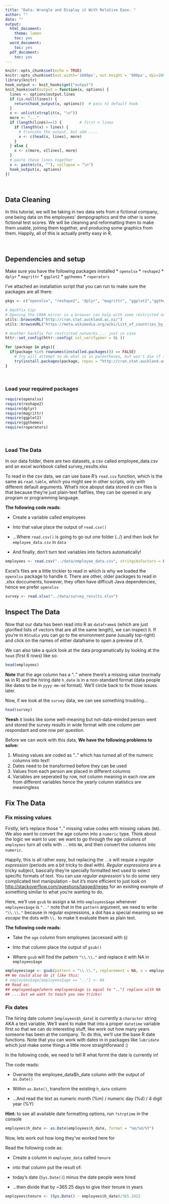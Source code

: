 ```yaml
---
title: "Data: Wrangle and Display it With Relative Ease. "
author: ""
date: ""
output:
  html_document:
    theme: lumen
    toc: yes
  word_document:
    toc: yes
  pdf_document:
    toc: yes
---
```


```r
knitr::opts_chunk$set(echo = TRUE)
knitr::opts_chunk$set(out.width='1600px', out.height = '900px', dpi=200)
library(knitr)
hook_output <- knit_hooks$get("output")
knit_hooks$set(output = function(x, options) {
  lines <- options$output.lines
  if (is.null(lines)) {
    return(hook_output(x, options))  # pass to default hook
  }
  x <- unlist(strsplit(x, "\n"))
  more <- "..."
  if (length(lines)==1) {        # first n lines
    if (length(x) > lines) {
      # truncate the output, but add ....
      x <- c(head(x, lines), more)
    }
  } else {
    x <- c(more, x[lines], more)
  }
  # paste these lines together
  x <- paste(c(x, ""), collapse = "\n")
  hook_output(x, options)
})
```

</br> 

## Data Cleaning

In this tutorial, we will be taking in two data sets from a fictional company, 
one being data on the employees' dempographics and the other is some fictional test scores.
We will be cleaning and reformatting them to make them usable, 
joining them together, and producing some graphics from them. 
Happily, all of this is actually pretty easy in R.

</br>

## Dependencies and setup

Make sure you have the following packages installed
* `openxlsx`
* `reshape2`
* `dplyr`
* `magrittr`
* `ggplot2`
* `ggthemes`
* `roperators`



I've attached an installation script that you can run to make sure the packages are all there:

```r
pkgs <- c("openxlsx", "reshape2", "dplyr", "magrittr", "ggplot2","ggthemes", "roperators")

# Hackfix tip: 
# Opening the CRAN mirror in a browser can help with some restricted networks
utils::browseURL("http://cran.stat.auckland.ac.nz/")
utils::browseURL("https://meta.wikimedia.org/wiki/List_of_countries_by_regional_classification")

# Another hackfix for restricted networks.... just in case
httr::set_config(httr::config( ssl_verifypeer = 0L ))

for (package in pkgs){
  if(package %in% rownames(installed.packages()) == FALSE)
    # Try will attempt to do what is in parentheses, but won't die if it doesn't work
    try(install.packages(package, repos = "http://cran.stat.auckland.ac.nz/"), silent = TRUE)
}

```

 </br>
 
### Load your required packages 

```r
require(openxlsx)
require(reshape2)
require(dplyr)
require(magrittr)
require(ggplot2)
require(ggthemes)
require(roperators)

```
</br>

### Load The Data

In our data folder, there are two datasets, a csv called employee_data.csv and 
an excel workbook called survey_results.xlsx


To read in the csv data, we can use base R's `read.csv` function, which is the same as
`read.table`, which you might see in other scripts, only with different default arguments. 
What's nice aboput data stored in csv files is that because they're just plain-text
flatfiles, they can be opened in any program or programming language. 



**The following code reads:**


* Create a variable called employees


* Into that value place the output of `read.csv()`


* ...Where `read.csv()` is going to go out one folder (../) and then look for `employee_data.csv` in `data`


* And finally, don't turn text variables into factors automatically! 

```r
employees <- read.csv("../data/employee_data.csv", stringsAsFactors = FALSE)
```


Excel's files are a little trickier to read in which is why we loaded the `openxlsx` 
package to handle it. There are other, older packages to read in .xlsx doccuments, 
however, they often have difficult Java dependencies, hence we prefer `openxlsx`

```r
survey <- read.xlsx("../data/survey_results.xlsx")
```



## Inspect The Data

Now that our data has been read into R as `dataframe`s (which are just glorified 
lists of vectors that are all the same length), we can inspect it. If you're in 
`RStudio` you can go to the environment pane (usually top-right) and click on the
names of either dataframe to open a preview of it. 

We can also take a quick look at the data programatically by looking at the `head`
(first 6 rows) like so:

```r
head(employees)

```

**Note** that the age column has a ".." where there's a missing value (normally `NA`
in R) and the hiring date `h_date` is in a non-standard format (data people like
dates to be in `yyyy-mm-dd` format). We'll circle back to fix those issues later. 


Now, if we look at the `survey` data, we can see something troubling...
```r
head(survey)
```


**Yeesh** it looks like some well-meaning but not-data-minded person went and 
stored the survey results in wide format with one column per respondant and one
row per question. 


Before we can work with this data, **We have the following problems to solve:**

1) Missing values are coded as ".." which has turned all of the numeric columns into text!
2) Dates need to be transformed before they can be used
3) Values from each person are placed in different columns
4) Variables are seperated by row, not column meaning in each row are from different variables hence the yearly column statistics are meaningless


## Fix The Data

### Fix missing values
Firstly, let's replace those ".." missing value codes with missing values (`NA`). 
We also want to convert the age column into a `numeric` type. 
Think about the logic we want to use: we want to go through the age columns of `employees` 
turn all cells with `..` into `NA`, and then convert the columns into `numeric`.

Happily, this is all rather easy, but replacing the `..`s will requie a _regular expression_ (periods are a bit tricky to deal with). _Regular expressions_ are a tricky subject, basically they're specially formatted text used to select specific formats of text. You can use _regular expression_`s to do some very complicated text manipulation - but it's more efficient to just look on <http://stackoverflow.com/questions/tagged/regex> for an existing example of something similar to what you're wanting to do.

Here, we'll use `gsub` to assign a `NA` into `employees$age` whenever 
`employees$age` is `".."` note that in the `pattern` argument, we need to write
`"\\.\\."` because in regular expressions, a dot has a special meaning so we *escape*
the dots with `\\.` to make it evaluate them as plain text. 

**The following code reads:**


* Take the `age` column from employees (accessed with `$`)


* Into that column place the output of `gsub()`

* Where `gsub` will find the pattern `"\\.\\."` and replace it with NA in `employees$age` 


```r
employees$age <- gsub(pattern = "\\.\\.", replacement = NA, x = employees$age)
## We could also do it like this: 
# employees$age[employees$age == ".."] <- NA
## Read as: 
## employee$age[where employees$age is equal to ".."] replace with NA
## ....but we want to teach you new tricks!
```

### Fix dates

The hiring date column (`employees$h_date`) is currently a `character` string
AKA a text variable. We'll want to make that into a proper `datetime` variable first
so that we can do interesting stuff, like work out how many years someone has been at the 
company. To do this, we'll use the base R date functions. Note that you can work with dates
in in packages like `lubridate` which just make some things a little more straightforward :)

In the following code, we need to tell R what formt the date is currently in!

The code reads:


* Overwrite the employee_data$h_date column with the output of `as.Date()`


* Within `as.Date()`, transform the existing `h_date` column


* ...And read the text as numeric month (%m) / numeric day (%d) / 4 digit year (%Y)


**Hint:** to see all available date formatting options, run `?strptime` in the console

```r
employees$h_date <- as.Date(employees$h_date, format = "%m/%d/%Y")
```


Now, lets work out how long they've worked here for

Read the following code as:

* Create a column in `employee_data` called `tenure`

* into that column put the result of:

* today's date (`Sys.Date()`) minus the date people were hired

* ...then divide that by ~365.25 days to give their tenure in years 

```r
employees$tenure <- (Sys.Date() - employees$h_date)/365.2422
```
